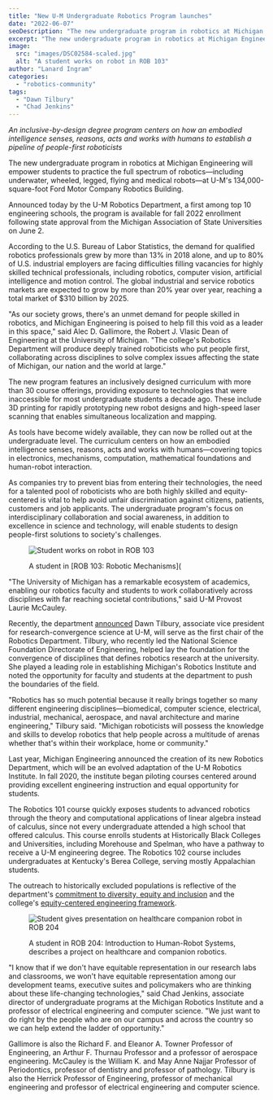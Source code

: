 ```yaml
---
title: "New U-M Undergraduate Robotics Program launches"
date: "2022-06-07"
seoDescription: "The new undergraduate program in robotics at Michigan Engineering will empower students to practice the full spectrum of robotics—including underwater, wheeled, legged, flying and medical robots—at U-M's 134,000-square-foot Ford Motor Company Robotics Building."
excerpt: "The new undergraduate program in robotics at Michigan Engineering will empower students to practice the full spectrum of robotics—including underwater, wheeled, legged, flying and medical robots—at U-M's 134,000-square-foot Ford Motor Company Robotics Building."
image:
  src: "images/DSC02584-scaled.jpg"
  alt: "A student works on robot in ROB 103"
author: "Lanard Ingram"
categories:
  - "robotics-community"
tags:
  - "Dawn Tilbury"
  - "Chad Jenkins"
---
```


_An inclusive-by-design degree program centers on how an embodied intelligence senses, reasons, acts and works with humans to establish a pipeline of people-first roboticists_

<VideoCenter url="jZ0U339ewKo" />

The new undergraduate program in robotics at Michigan Engineering will empower students to practice the full spectrum of robotics—including underwater, wheeled, legged, flying and medical robots—at U-M's 134,000-square-foot Ford Motor Company Robotics Building. 

Announced today by the U-M Robotics Department, a first among top 10 engineering schools, the program is available for fall 2022 enrollment following state approval from the Michigan Association of State Universities on June 2.

According to the U.S. Bureau of Labor Statistics, the demand for qualified robotics professionals grew by more than 13% in 2018 alone, and up to 80% of U.S. industrial employers are facing difficulties filling vacancies for highly skilled technical professionals, including robotics, computer vision, artificial intelligence and motion control. The global industrial and service robotics markets are expected to grow by more than 20% year over year, reaching a total market of $310 billion by 2025.

"As our society grows, there's an unmet demand for people skilled in robotics, and Michigan Engineering is poised to help fill this void as a leader in this space," said Alec D. Gallimore, the Robert J. Vlasic Dean of Engineering at the University of Michigan. "The college's Robotics Department will produce deeply trained roboticists who put people first, collaborating across disciplines to solve complex issues affecting the state of Michigan, our nation and the world at large."

The new program features an inclusively designed curriculum with more than 30 course offerings, providing exposure to technologies that were inaccessible for most undergraduate students a decade ago. These include 3D printing for rapidly prototyping new robot designs and high-speed laser scanning that enables simultaneous localization and mapping. 

As tools have become widely available, they can now be rolled out at the undergraduate level. The curriculum centers on how an embodied intelligence senses, reasons, acts and works with humans—covering topics in electronics, mechanisms, computation, mathematical foundations and human-robot interaction.

As companies try to prevent bias from entering their technologies, the need for a talented pool of roboticists who are both highly skilled and equity-centered is vital to help avoid unfair discrimination against citizens, patients, customers and job applicants. The undergraduate program's focus on interdisciplinary collaboration and social awareness, in addition to excellence in science and technology, will enable students to design people-first solutions to society's challenges. 

<figure>

![Student works on robot in ROB 103](images/DSC02584-1024x606.jpg)

<figcaption>

A student in [ROB 103: Robotic Mechanisms](<VideoCenter url="95xv9ae5rcE), works on programming a robot the team designed from scratch." />

</figcaption>

</figure>

"The University of Michigan has a remarkable ecosystem of academics, enabling our robotics faculty and students to work collaboratively across disciplines with far reaching societal contributions," said U-M Provost Laurie McCauley.

Recently, the department [announced](https://news.engin.umich.edu/2022/05/former-nsf-director-becomes-first-chair-of-michigan-engineerings-robotics-department/) Dawn Tilbury, associate vice president for research-convergence science at U-M, will serve as the first chair of the Robotics Department. Tilbury, who recently led the National Science Foundation Directorate of Engineering, helped lay the foundation for the convergence of disciplines that defines robotics research at the university. She played a leading role in establishing Michigan's Robotics Institute and noted the opportunity for faculty and students at the department to push the boundaries of the field.

"Robotics has so much potential because it really brings together so many different engineering disciplines—biomedical, computer science, electrical, industrial, mechanical, aerospace, and naval architecture and marine engineering," Tilbury said. "Michigan roboticists will possess the knowledge and skills to develop robotics that help people across a multitude of arenas whether that's within their workplace, home or community."

Last year, Michigan Engineering announced the creation of its new Robotics Department, which will be an evolved adaptation of the U-M Robotics Institute. In fall 2020, the institute began piloting courses centered around providing excellent engineering instruction and equal opportunity for students. 

The Robotics 101 course quickly exposes students to advanced robotics through the theory and computational applications of linear algebra instead of calculus, since not every undergraduate attended a high school that offered calculus. This course enrolls students at Historically Black Colleges and Universities, including Morehouse and Spelman, who have a pathway to receive a U-M engineering degree. The Robotics 102 course includes undergraduates at Kentucky's Berea College, serving mostly Appalachian students.

The outreach to historically excluded populations is reflective of the department's [commitment to diversity, equity and inclusion](https://robotics.umich.edu/about/values/) and the college's [equity-centered engineering framework](https://news.engin.umich.edu/2021/06/equity-centered-engineering-a-qa-with-alec-gallimore/).

<figure>

![Student gives presentation on healthcare companion robot in ROB 204](images/2022-03-17-10.44.59a_1-copy-1024x682.jpg)

<figcaption>

A student in ROB 204: Introduction to Human-Robot Systems, describes a project on healthcare and companion robotics.

</figcaption>

</figure>

"I know that if we don't have equitable representation in our research labs and classrooms, we won't have equitable representation among our development teams, executive suites and policymakers who are thinking about these life-changing technologies," said Chad Jenkins, associate director of undergraduate programs at the Michigan Robotics Institute and a professor of electrical engineering and computer science. "We just want to do right by the people who are on our campus and across the country so we can help extend the ladder of opportunity."

  
Gallimore is also the Richard F. and Eleanor A. Towner Professor of Engineering, an Arthur F. Thurnau Professor and a professor of aerospace engineering. McCauley is the William K. and May Anne Najjar Professor of Periodontics, professor of dentistry and professor of pathology. Tilbury is also the Herrick Professor of Engineering, professor of mechanical engineering and professor of electrical engineering and computer science.
